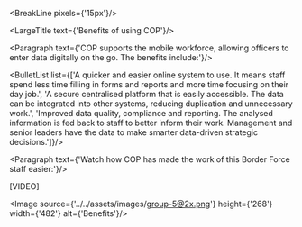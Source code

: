 
<BreakLine pixels={'15px'}/>

<LargeTitle text={'Benefits of using COP'}/>

<Paragraph text={'COP supports the mobile workforce, allowing officers to enter data digitally on the go. The benefits include:'}/>

<BulletList list={['A quicker and easier online system to use. It means staff spend less time filling in forms and reports and more time focusing on their day job.',
 'A secure centralised platform that is easily accessible. The data can be integrated into other systems, reducing duplication and unnecessary work.',
  'Improved data quality, compliance and reporting. The analysed information is fed back to staff to better inform their work. Management and senior leaders have the data to make smarter data-driven strategic decisions.']}/>

<Paragraph text={'Watch how COP has made the work of this Border Force staff easier:'}/>

[VIDEO]

<Image source={'../../assets/images/group-5@2x.png'} height={'268'} width={'482'} alt={'Benefits'}/>